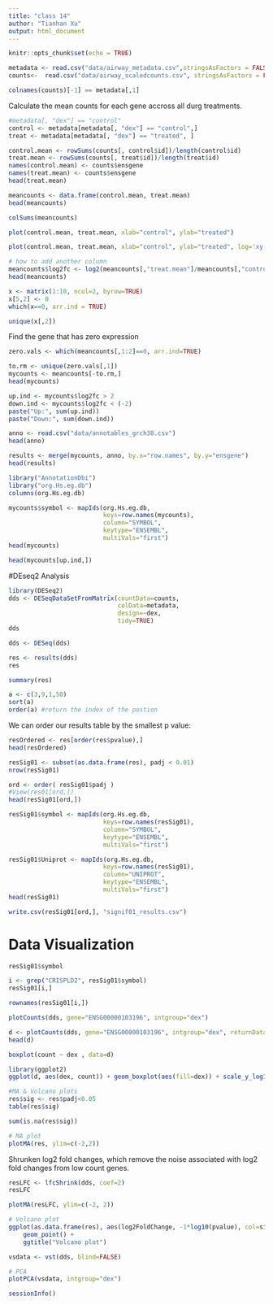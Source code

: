 ```yaml
---
title: "class 14"
author: "Tianhan Xu"
output: html_document
---
```


```r
knitr::opts_chunk$set(echo = TRUE)
```

```r
metadata <- read.csv("data/airway_metadata.csv",stringsAsFactors = FALSE)
counts<-  read.csv("data/airway_scaledcounts.csv", stringsAsFactors = FALSE)
```

```r
colnames(counts)[-1] == metadata[,1]
```

Calculate the mean counts for each gene accross all durg treatments.

```r
#metadata[, "dex"] == "control"
control <- metadata[metadata[, "dex"] == "control",]
treat <- metadata[metadata[, "dex"] == "treated", ]
```

```r
control.mean <- rowSums(counts[, control$id])/length(control$id)
treat.mean <- rowSums(counts[, treat$id])/length(treat$id)
names(control.mean) <- counts$ensgene
names(treat.mean) <- counts$ensgene
head(treat.mean)
```

```r
meancounts <- data.frame(control.mean, treat.mean)
head(meancounts)
```

```r
colSums(meancounts)
```

```r
plot(control.mean, treat.mean, xlab="control", ylab="treated")
```

```r
plot(control.mean, treat.mean, xlab="control", ylab="treated", log='xy')
```

```r
# how to add another column
meancounts$log2fc <- log2(meancounts[,"treat.mean"]/meancounts[,"control.mean"])
head(meancounts)
```



```r
x <- matrix(1:10, ncol=2, byrow=TRUE)
x[5,2] <- 0
which(x==0, arr.ind = TRUE)
```
```r
unique(x[,2])
```



Find the gene that has zero expression
```r
zero.vals <- which(meancounts[,1:2]==0, arr.ind=TRUE)

to.rm <- unique(zero.vals[,1])
mycounts <- meancounts[-to.rm,]
head(mycounts)
```

```r
up.ind <- mycounts$log2fc > 2
down.ind <- mycounts$log2fc < (-2)
paste("Up:", sum(up.ind))
paste("Down:", sum(down.ind))
```

```r
anno <- read.csv("data/annotables_grch38.csv")
head(anno)
```

```r
results <- merge(mycounts, anno, by.x="row.names", by.y="ensgene")
head(results)
```


```r
library("AnnotationDbi")
library("org.Hs.eg.db")
columns(org.Hs.eg.db)
```


```r
mycounts$symbol <- mapIds(org.Hs.eg.db,
                          keys=row.names(mycounts),
                          column="SYMBOL",
                          keytype="ENSEMBL",
                          multiVals="first")
head(mycounts)
```


```r
head(mycounts[up.ind,])

```
#DEseq2 Analysis
```r
library(DESeq2)
dds <- DESeqDataSetFromMatrix(countData=counts, 
                              colData=metadata, 
                              design=~dex, 
                              tidy=TRUE)
dds
```


```r
dds <- DESeq(dds)
```

```r
res <- results(dds)
res
```


```r
summary(res)
```



```r
a <- c(3,9,1,50)
sort(a)
order(a) #return the index of the postion
```

We can order our results table by the smallest p value:
```r
resOrdered <- res[order(res$pvalue),]
head(resOrdered)
```

```r
resSig01 <- subset(as.data.frame(res), padj < 0.01)
nrow(resSig01)
```

```r
ord <- order( resSig01$padj )
#View(res01[ord,])
head(resSig01[ord,])
```




```r
resSig01$symbol <- mapIds(org.Hs.eg.db,
                          keys=row.names(resSig01),
                          column="SYMBOL",
                          keytype="ENSEMBL",
                          multiVals="first")

resSig01$Uniprot <- mapIds(org.Hs.eg.db,
                          keys=row.names(resSig01),
                          column="UNIPROT",
                          keytype="ENSEMBL",
                          multiVals="first")
head(resSig01)
```

```r
write.csv(resSig01[ord,], "signif01_results.csv")
```


# Data Visualization
```r
resSig01$symbol
```


```r
i <- grep("CRISPLD2", resSig01$symbol)
resSig01[i,]
```


```r
rownames(resSig01[i,])
```


```r
plotCounts(dds, gene="ENSG00000103196", intgroup="dex")
```

```r
d <- plotCounts(dds, gene="ENSG00000103196", intgroup="dex", returnData=TRUE)
head(d)
```

```r
boxplot(count ~ dex , data=d)
```


```r
library(ggplot2)
ggplot(d, aes(dex, count)) + geom_boxplot(aes(fill=dex)) + scale_y_log10() + ggtitle("CRISPLD2")
```


```r
#MA & Volcano plots
res$sig <- res$padj<0.05
table(res$sig)
```

```r
sum(is.na(res$sig))
```

```r
# MA plot
plotMA(res, ylim=c(-2,2))
```

Shrunken log2 fold changes, which remove the noise associated with log2 fold changes from low count genes.
```r
resLFC <- lfcShrink(dds, coef=2)
resLFC
```

```r
plotMA(resLFC, ylim=c(-2, 2))
```

```r
# Volcano plot
ggplot(as.data.frame(res), aes(log2FoldChange, -1*log10(pvalue), col=sig)) + 
    geom_point() + 
    ggtitle("Volcano plot")
```

```r
vsdata <- vst(dds, blind=FALSE)
```

```r
# PCA
plotPCA(vsdata, intgroup="dex")
```

```r
sessionInfo()
```

